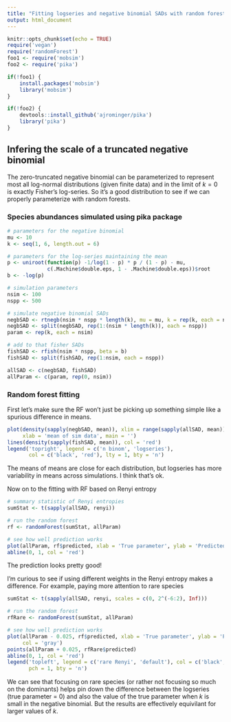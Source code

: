 ```yaml
---
title: "Fitting logseries and negative binomial SADs with random forests"
output: html_document
---
```


```r
knitr::opts_chunk$set(echo = TRUE)
require('vegan')
require('randomForest')
foo1 <- require('mobsim')
foo2 <- require('pika')

if(!foo1) {
    install.packages('mobsim')
    library('mobsim')
}

if(!foo2) {
    devtools::install_github('ajrominger/pika')
    library('pika')
}
```

## Infering the scale of a truncated negative binomial

The zero-truncated negative binomial can be parameterized to represent most all log-normal distributions (given finite data) and in the limit of $k = 0$ is exactly Fisher's log-series.  So it's a good distribution to see if we can properly parameterize with random forests.

### Species abundances simulated using pika package

```r
# parameters for the negative binomial
mu <- 10
k <- seq(1, 6, length.out = 6)

# parameters for the log-series maintaining the mean
p <- uniroot(function(p) -1/log(1 - p) * p / (1 - p) - mu, 
             c(.Machine$double.eps, 1 - .Machine$double.eps))$root
b <- -log(p)

# simulation parameters
nsim <- 100
nspp <- 500

# simulate negative binomial SADs
negbSAD <- rtnegb(nsim * nspp * length(k), mu = mu, k = rep(k, each = nsim * nspp))
negbSAD <- split(negbSAD, rep(1:(nsim * length(k)), each = nspp))
param <- rep(k, each = nsim)

# add to that fisher SADs
fishSAD <- rfish(nsim * nspp, beta = b)
fishSAD <- split(fishSAD, rep(1:nsim, each = nspp))

allSAD <- c(negbSAD, fishSAD)
allParam <- c(param, rep(0, nsim))
```


### Random forest fitting

First let's make sure the RF won't just be picking up something simple like a spurious difference in means.

```r
plot(density(sapply(negbSAD, mean)), xlim = range(sapply(allSAD, mean)), 
     xlab = 'mean of sim data', main = '')
lines(density(sapply(fishSAD, mean)), col = 'red')
legend('topright', legend = c('n binom', 'logseries'), 
       col = c('black', 'red'), lty = 1, bty = 'n')
```

The means of means are close for each distribution, but logseries has more variability in means across simulations.  I think that's ok.

Now on to the fitting with RF based on Renyi entropy

```r
# summary statistic of Renyi entropies
sumStat <- t(sapply(allSAD, renyi))

# run the random forest
rf <- randomForest(sumStat, allParam)

# see how well prediction works
plot(allParam, rf$predicted, xlab = 'True parameter', ylab = 'Predicted parameter')
abline(0, 1, col = 'red')
```

The prediction looks pretty good!

I'm curious to see if using different weights in the Renyi entropy makes a difference.  For example, paying more attention to rare species

```r
sumStat <- t(sapply(allSAD, renyi, scales = c(0, 2^(-6:2), Inf)))

# run the random forest
rfRare <- randomForest(sumStat, allParam)

# see how well prediction works
plot(allParam - 0.025, rf$predicted, xlab = 'True parameter', ylab = 'Predicted parameter', 
     col = 'gray')
points(allParam + 0.025, rfRare$predicted)
abline(0, 1, col = 'red')
legend('topleft', legend = c('rare Renyi', 'default'), col = c('black', 'gray'), 
       pch = 1, bty = 'n')
```

We can see that focusing on rare species (or rather not focusing so much on the dominants) helps pin down the difference between the logseries (true parameter = 0) and also the value of the true parameter when $k$ is small in the negative binomial.  But the results are effectively equivilant for larger values of $k$.
